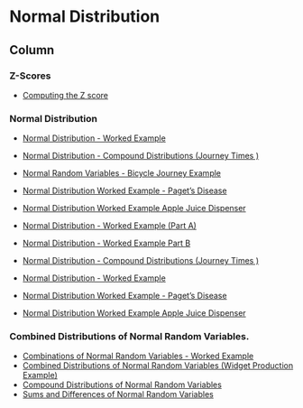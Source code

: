 Normal Distribution {data-navmenu="Continuous Distributions"}
===========================================================

Column {.tabset}
-----------------------------------

### Z-Scores

* <a href = "https://youtu.be/HJ4DR79XRa8/"> Computing the Z score</a>


### Normal Distribution


* <a href = "https://youtu.be/Bq-ivONs-30/"> Normal Distribution - Worked Example</a>
* <a href = "https://youtu.be/jGzLUVFUgQ4/"> Normal Distribution - Compound Distributions (Journey Times )</a>
* <a href = "https://youtu.be/_Ob48DhL4Yo/"> Normal Random Variables - Bicycle Journey Example </a>
* <a href = "https://youtu.be/bF5iPYfHn1c/"> Normal Distribution Worked Example - Paget's Disease </a>
* <a href = "https://youtu.be/x0sPyyWAUTU/"> Normal Distribution Worked Example Apple Juice Dispenser<a>



* <a href="https://youtu.be/bIh0bdymY78/">	Normal Distribution  - Worked Example (Part A)	</a>	
* <a href="https://youtu.be/YidXgNUxSw4/">	Normal Distribution  - Worked Example Part B	</a>	
* <a href="https://youtu.be/jGzLUVFUgQ4/">	Normal Distribution - Compound Distributions (Journey Times )	</a>	
* <a href="https://youtu.be/Bq-ivONs-30/">	Normal Distribution - Worked Example	</a>	
* <a href="https://youtu.be/bF5iPYfHn1c/">	Normal Distribution Worked Example - Paget's Disease	</a>	
* <a href="https://youtu.be/x0sPyyWAUTU/">	Normal Distribution Worked Example Apple Juice Dispenser	</a>	



###  Combined Distributions of Normal Random Variables.


* <a href="https://youtu.be/8GduowZed24/">	Combinations of Normal Random Variables - Worked Example	</a>	
* <a href="https://youtu.be/hEFePdFKiLc/">	Combined Distributions of Normal Random Variables (Widget Production Example)	</a>	
* <a href="https://youtu.be/-oY_fDMBGgY/">	Compound Distributions of Normal Random Variables	</a>	
* <a href="https://youtu.be/Bm1Ztv-1oik/">	Sums and Differences of Normal Random Variables	</a>	

